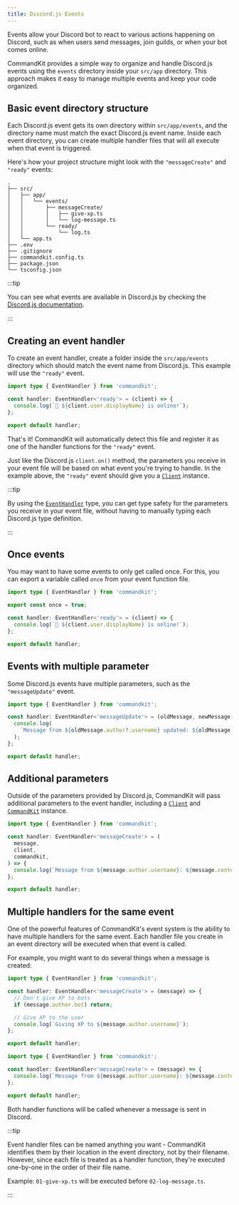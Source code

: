 ```yaml
---
title: Discord.js Events
---
```


Events allow your Discord bot to react to various actions happening on
Discord, such as when users send messages, join guilds, or when your
bot comes online.

CommandKit provides a simple way to organize and handle Discord.js
events using the `events` directory inside your `src/app` directory.
This approach makes it easy to manage multiple events and keep your
code organized.

## Basic event directory structure

Each Discord.js event gets its own directory within `src/app/events`,
and the directory name must match the exact Discord.js event name.
Inside each event directory, you can create multiple handler files
that will all execute when that event is triggered.

Here's how your project structure might look with the
`"messageCreate"` and `"ready"` events:

```title="" {4-9}
.
├── src/
│   ├── app/
│   │   └── events/
│   │       ├── messageCreate/
│   │       │   ├── give-xp.ts
│   │       │   └── log-message.ts
│   │       └── ready/
│   │           └── log.ts
│   └── app.ts
├── .env
├── .gitignore
├── commandkit.config.ts
├── package.json
└── tsconfig.json
```

:::tip

You can see what events are available in Discord.js by checking the
[Discord.js documentation](https://discord.js.org/docs/packages/discord.js/main/ClientEventTypes:Interface).

:::

## Creating an event handler

To create an event handler, create a folder inside the
`src/app/events` directory which should match the event name from
Discord.js. This example will use the `"ready"` event.

```ts title="src/app/events/ready/log.ts"
import type { EventHandler } from 'commandkit';

const handler: EventHandler<'ready'> = (client) => {
  console.log(`🤖 ${client.user.displayName} is online!`);
};

export default handler;
```

That's it! CommandKit will automatically detect this file and register
it as one of the handler functions for the `"ready"` event.

Just like the Discord.js `client.on()` method, the parameters you
receive in your event file will be based on what event you're trying
to handle. In the example above, the `"ready"` event should give you a
[`Client`](https://discord.js.org/docs/packages/discord.js/main/Client:Class)
instance.

:::tip

By using the
[`EventHandler`](../../api-reference/commandkit/types/event-handler.mdx)
type, you can get type safety for the parameters you receive in your
event file, without having to manually typing each Discord.js type
definition.

:::

## Once events

You may want to have some events to only get called once. For this,
you can export a variable called `once` from your event function file.

```ts title="src/app/events/ready/log.ts"
import type { EventHandler } from 'commandkit';

export const once = true;

const handler: EventHandler<'ready'> = (client) => {
  console.log(`🤖 ${client.user.displayName} is online!`);
};

export default handler;
```

## Events with multiple parameter

Some Discord.js events have multiple parameters, such as the
`"messageUpdate"` event.

```ts title="src/app/events/messageUpdate/log-message-update.ts"
import type { EventHandler } from 'commandkit';

const handler: EventHandler<'messageUpdate'> = (oldMessage, newMessage) => {
  console.log(
    `Message from ${oldMessage.author?.username} updated: ${oldMessage.content} -> ${newMessage.content}`,
  );
};

export default handler;
```

## Additional parameters

Outside of the parameters provided by Discord.js, CommandKit will pass
additional parameters to the event handler, including a
[`Client`](https://discord.js.org/docs/packages/discord.js/main/Client:Class)
and
[`CommandKit`](../../api-reference/commandkit/classes/command-kit.mdx)
instance.

```ts title="src/app/events/messageCreate/log.ts"
import type { EventHandler } from 'commandkit';

const handler: EventHandler<'messageCreate'> = (
  message,
  client,
  commandkit,
) => {
  console.log(`Message from ${message.author.username}: ${message.content}`);
};

export default handler;
```

## Multiple handlers for the same event

One of the powerful features of CommandKit's event system is the
ability to have multiple handlers for the same event. Each handler
file you create in an event directory will be executed when that event
is called.

For example, you might want to do several things when a message is
created:

```ts title="src/app/events/messageCreate/give-xp.ts"
import type { EventHandler } from 'commandkit';

const handler: EventHandler<'messageCreate'> = (message) => {
  // Don't give XP to bots
  if (message.author.bot) return;

  // Give XP to the user
  console.log(`Giving XP to ${message.author.username}`);
};

export default handler;
```

```ts title="src/app/events/messageCreate/log-message.ts"
import type { EventHandler } from 'commandkit';

const handler: EventHandler<'messageCreate'> = (message) => {
  console.log(`Message from ${message.author.username}: ${message.content}`);
};

export default handler;
```

Both handler functions will be called whenever a message is sent in
Discord.

:::tip

Event handler files can be named anything you want - CommandKit
identifies them by their location in the event directory, not by their
filename. However, since each file is treated as a handler function,
they're executed one-by-one in the order of their file name.

Example: `01-give-xp.ts` will be executed before `02-log-message.ts`.

:::
